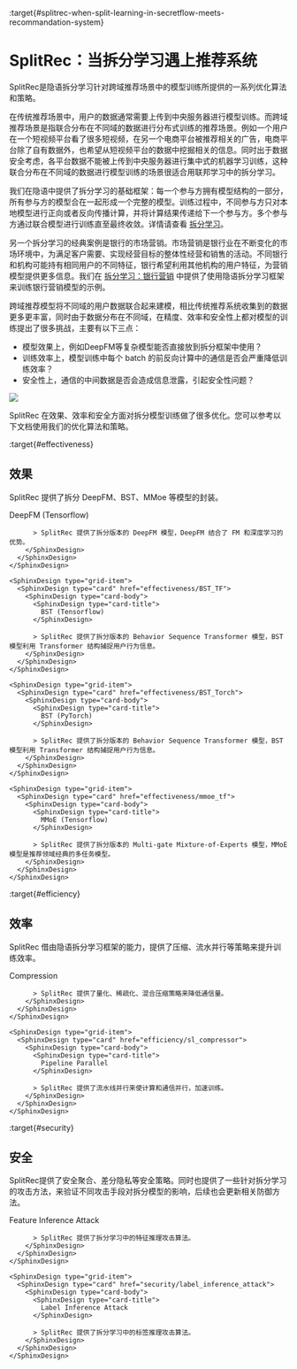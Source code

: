 :target{#splitrec-when-split-learning-in-secretflow-meets-recommandation-system}

# SplitRec：当拆分学习遇上推荐系统

SplitRec是隐语拆分学习针对跨域推荐场景中的模型训练所提供的一系列优化算法和策略。

在传统推荐场景中，用户的数据通常需要上传到中央服务器进行模型训练。而跨域推荐场景是指联合分布在不同域的数据进行分布式训练的推荐场景。例如一个用户在一个短视频平台看了很多短视频，在另一个电商平台被推荐相关的广告，电商平台除了自有数据外，也希望从短视频平台的数据中挖掘相关的信息。同时出于数据安全考虑，各平台数据不能被上传到中央服务器进行集中式的机器学习训练，这种联合分布在不同域的数据进行模型训练的场景很适合用联邦学习中的拆分学习。

我们在隐语中提供了拆分学习的基础框架：每一个参与方拥有模型结构的一部分，所有参与方的模型合在一起形成一个完整的模型。训练过程中，不同参与方只对本地模型进行正向或者反向传播计算，并将计算结果传递给下一个参与方。多个参与方通过联合模型进行训练直至最终收敛。详情请查看 [拆分学习](../split_learning.mdx)。

另一个拆分学习的经典案例是银行的市场营销。市场营销是银行业在不断变化的市场环境中，为满足客户需要、实现经营目标的整体性经营和销售的活动。不同银行和机构可能持有相同用户的不同特征，银行希望利用其他机构的用户特征，为营销模型提供更多信息。我们在 [拆分学习：银行营销](../../../../tutorial/Split_Learning_for_bank_marketing.mdx) 中提供了使用隐语拆分学习框架来训练银行营销模型的示例。

跨域推荐模型将不同域的用户数据联合起来建模，相比传统推荐系统收集到的数据更多更丰富，同时由于数据分布在不同域，在精度、效率和安全性上都对模型的训练提出了很多挑战，主要有以下三点：

- 模型效果上，例如DeepFM等复杂模型能否直接放到拆分框架中使用？
- 训练效率上，模型训练中每个 batch 的前反向计算中的通信是否会严重降低训练效率？
- 安全性上，通信的中间数据是否会造成信息泄露，引起安全性问题？

![](../../../../_assets/split_learning_eng.png)

SplitRec 在效果、效率和安全方面对拆分模型训练做了很多优化。您可以参考以下文档使用我们的优化算法和策略。

:target{#effectiveness}

## 效果

SplitRec 提供了拆分 DeepFM、BST、MMoe 等模型的封装。

<SphinxDesign type="grid-container">
  <SphinxDesign type="grid-row">
    <SphinxDesign type="grid-item">
      <SphinxDesign type="card" href="effectiveness/sl_rec_deepfm">
        <SphinxDesign type="card-body">
          <SphinxDesign type="card-title">
            DeepFM (Tensorflow)
          </SphinxDesign>

          > SplitRec 提供了拆分版本的 DeepFM 模型，DeepFM 结合了 FM 和深度学习的优势。
        </SphinxDesign>
      </SphinxDesign>
    </SphinxDesign>

    <SphinxDesign type="grid-item">
      <SphinxDesign type="card" href="effectiveness/BST_TF">
        <SphinxDesign type="card-body">
          <SphinxDesign type="card-title">
            BST (Tensorflow)
          </SphinxDesign>

          > SplitRec 提供了拆分版本的 Behavior Sequence Transformer 模型，BST 模型利用 Transformer 结构捕捉用户行为信息。
        </SphinxDesign>
      </SphinxDesign>
    </SphinxDesign>

    <SphinxDesign type="grid-item">
      <SphinxDesign type="card" href="effectiveness/BST_Torch">
        <SphinxDesign type="card-body">
          <SphinxDesign type="card-title">
            BST (PyTorch)
          </SphinxDesign>

          > SplitRec 提供了拆分版本的 Behavior Sequence Transformer 模型，BST 模型利用 Transformer 结构捕捉用户行为信息。
        </SphinxDesign>
      </SphinxDesign>
    </SphinxDesign>

    <SphinxDesign type="grid-item">
      <SphinxDesign type="card" href="effectiveness/mmoe_tf">
        <SphinxDesign type="card-body">
          <SphinxDesign type="card-title">
            MMoE (Tensorflow)
          </SphinxDesign>

          > SplitRec 提供了拆分版本的 Multi-gate Mixture-of-Experts 模型，MMoE 模型是推荐领域经典的多任务模型。
        </SphinxDesign>
      </SphinxDesign>
    </SphinxDesign>
  </SphinxDesign>
</SphinxDesign>

:target{#efficiency}

## 效率

SplitRec 借由隐语拆分学习框架的能力，提供了压缩、流水并行等策略来提升训练效率。

<SphinxDesign type="grid-container">
  <SphinxDesign type="grid-row">
    <SphinxDesign type="grid-item">
      <SphinxDesign type="card" href="efficiency/sl_compressor">
        <SphinxDesign type="card-body">
          <SphinxDesign type="card-title">
            Compression
          </SphinxDesign>

          > SplitRec 提供了量化、稀疏化、混合压缩策略来降低通信量。
        </SphinxDesign>
      </SphinxDesign>
    </SphinxDesign>

    <SphinxDesign type="grid-item">
      <SphinxDesign type="card" href="efficiency/sl_compressor">
        <SphinxDesign type="card-body">
          <SphinxDesign type="card-title">
            Pipeline Parallel
          </SphinxDesign>

          > SplitRec 提供了流水线并行来使计算和通信并行，加速训练。
        </SphinxDesign>
      </SphinxDesign>
    </SphinxDesign>
  </SphinxDesign>
</SphinxDesign>

:target{#security}

## 安全

SplitRec提供了安全聚合、差分隐私等安全策略。同时也提供了一些针对拆分学习的攻击方法，来验证不同攻击手段对拆分模型的影响，后续也会更新相关防御方法。

<SphinxDesign type="grid-container">
  <SphinxDesign type="grid-row">
    <SphinxDesign type="grid-item">
      <SphinxDesign type="card" href="security/feature_inference_attack">
        <SphinxDesign type="card-body">
          <SphinxDesign type="card-title">
            Feature Inference Attack
          </SphinxDesign>

          > SplitRec 提供了拆分学习中的特征推理攻击算法。
        </SphinxDesign>
      </SphinxDesign>
    </SphinxDesign>

    <SphinxDesign type="grid-item">
      <SphinxDesign type="card" href="security/label_inference_attack">
        <SphinxDesign type="card-body">
          <SphinxDesign type="card-title">
            Label Inference Attack
          </SphinxDesign>

          > SplitRec 提供了拆分学习中的标签推理攻击算法。
        </SphinxDesign>
      </SphinxDesign>
    </SphinxDesign>
  </SphinxDesign>
</SphinxDesign>

<TableOfContents />
